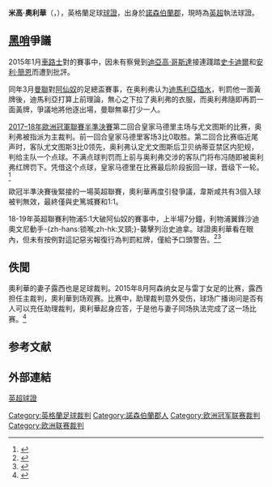 {{noteTA
|G1=足球
|G2=英超
|G3=意甲
|G4=UEFA
|T=zh-hk:米高·奧利華;zh-hans:迈克尔·奥利弗
|1=zh-hk:奧利華;zh-hans:奥利弗
|2=zh-hk:米高;zh-hans:迈克尔
}}
{{refimprove|time=2015-04-17T03:47:39+00:00}}
{{Infobox football official
| name                = 米高·奧利華<br>''Michael Oliver''
| fullname            =
| image               = Michael Oliver EM-Qualifikationsspiel Österreich-Russland 2014-11-15 013 (cropped).jpg
| caption = 2014年奥利弗执法[[2016年歐洲國家盃外圍賽|2016年歐洲國家盃外圍賽]][[奥地利国家足球队|奥地利]]与[[俄罗斯国家足球队|俄罗斯]]的比赛
| birth_date          = {{Birth date and age|1985|2|20|df=y}}
| birth_place         = [[英格蘭|英格蘭]][[諾森伯蘭郡|諾森伯蘭郡]]{{le|阿兴顿|Ashington}}
| death_date          =
| years1              =
| league1             =
| role1               =
| years2              = 2003–2005
| league2             = 北部聯
| role2               = 球證
| years3              = 2005–2007
| league3             = 全國聯
| role3               = 球證
| years4              = 2007–2010
| league4             = [[英足聯|英足聯]]
| role4               = [[球證|球證]]
| years5              = 2010–
| league5             = [[英超|英超]]
| role5               = 球證
| internationalyears1 = 2012–
| confederation1      = 國際足協
| internationalrole1  = 球證<ref name="FIFA 球證 List">{{cite web|title=FIFA 球證 List|url=http://www.fifa.com/associations/association=eng/footballofficials/referees/peoplekind=ref.html|publisher=FIFA|accessdate=9 January 2012|archive-date=2015-02-25|archive-url=https://web.archive.org/web/20150225011740/http://www.fifa.com/associations/association=eng/footballofficials/referees/peoplekind=ref.html|dead-url=no}}</ref>
}}

'''米高·奧利華'''（{{lang-en|Michael Oliver}}，{{bd|1985年|2月20日}}），英格蘭足球[[球證|球證]]，出身於[[諾森伯蘭郡|諾森伯蘭郡]]{{le|阿兴顿|Ashington}}，現時為[[英超|英超]]執法球證。

== [[黑哨|黑哨]]爭議 ==
2015年1月[[車路士|車路士]]對{{fc|利物浦}}的賽事中，因未有察覺到[[迪亞高·哥斯達|迪亞高·哥斯達]]接連踐踏[[史卡迪爾|史卡迪爾]]和[[安利·簡恩|安利·簡恩]]而遭到批評。

同年3月[[曼聯|曼聯]]對[[阿仙奴|阿仙奴]]的足總盃賽事，在奥利弗认为[[迪馬利亞|迪馬利亞]][[插水_(足球術語)|插水]]，判罰他一面黃牌後，迪馬利亞打算上前理論，無心之下拉了奥利弗的衣服，而奥利弗隨即再罰一面黃牌，爭議地將他逐出場，曼聯無辜打少一人。

[[2017–18年歐洲冠軍聯賽|2017–18年歐洲冠軍聯賽]][[2017–18年歐洲冠軍聯賽淘汰賽#半準決賽|半準決賽]]第二回合皇家马德里主场与尤文图斯的比赛，奥利弗被指派为主裁判。前一回合皇家马德里客场3比0取胜。第二回合比赛临近尾声时，客队尤文图斯3比0领先，奥利弗认定尤文图斯后卫贝纳蒂亚禁区内犯规，判给主队一个点球。不满点球判罚而上前与奥利弗交涉的客队门将布冯随即被奥利弗红牌罚下。凭借这个点球，皇家马德里在比赛最后阶段扳回一球，晋级下一轮。<ref>{{cite news|title=Real Madrid v Juventus: Champions League quarter-final – as it happend|url=https://www.theguardian.com/football/live/2018/apr/11/real-madrid-juventus-champions-league-quarter-final-live|accessdate=2018-04-11|work=The Guardian|date=2018-04-11|archive-date=2020-11-09|archive-url=https://web.archive.org/web/20201109040110/https://www.theguardian.com/football/live/2018/apr/11/real-madrid-juventus-champions-league-quarter-final-live|dead-url=no}}</ref>

歐冠半準決賽後緊接的一場英超聯賽，奧利華再度引發爭議，韋斯咸共有3個入球被判無效，最終僅與史篤城賽和1:1。

18-19年英超聯賽利物浦5:1大破阿仙奴的賽事中，上半場7分鐘，利物浦翼鋒沙迪奧文尼動手-{zh-hans:锁喉;zh-hk:叉頸;}-襲擊列治史迪拿。球證奧利華看在眼內，但未有按例對這記惡劣報復行為判罰紅牌，僅給予口頭警告。<ref>{{Cite web |url=http://paper.wenweipo.com/2018/12/31/SP1812310002.htm |title=文尼叉頸逃過法眼 |access-date=2019-01-08 |archive-date=2019-01-09 |archive-url=https://web.archive.org/web/20190109063955/http://paper.wenweipo.com/2018/12/31/SP1812310002.htm |dead-url=no }}</ref><ref>{{Cite web |url=https://sports.now.com/home/news/details?id=24108410266 |title=獲足總放生 文尼可鬥曼城 |access-date=2019-01-08 |archive-date=2019-04-14 |archive-url=https://web.archive.org/web/20190414062722/https://sports.now.com/home/news/details?id=24108410266 |dead-url=no }}</ref>

== 佚聞 ==
奧利華的妻子露西也是足球裁判。2015年8月阿森纳女足与雷丁女足的比赛，露西担任主裁判，奧利華到场观赛。比赛中，助理裁判意外受伤，球场广播询问是否有人可以充任助理裁判，奧利華起身应答，于是他与妻子同场执法完成了这一场比赛。<ref>{{cite news|title=奇闻!英赛场现裁判夫妻档 夫妇俩一起执法(图)|url=http://sports.sina.com.cn/g/pl/2015-08-29/doc-ifxhkafe6174148.shtml?cre=sinapc&mod=g&loc=27&r=u&rfunc=2|accessdate=2018-04-11|work=新浪体育|date=2015-08-29|archive-date=2018-04-12|archive-url=https://web.archive.org/web/20180412082447/http://sports.sina.com.cn/g/pl/2015-08-29/doc-ifxhkafe6174148.shtml?cre=sinapc&mod=g&loc=27&r=u&rfunc=2|dead-url=no}}</ref>

==参考文献==
{{reflist}}

==外部連結==
[https://web.archive.org/web/20150315190010/http://www.premierleague.com/content/premierleague/en-gb/referees.html 英超球證]

{{英超球證}}

{{DEFAULTSORT:Oliver, Michael}}
[[Category:英格蘭足球裁判|Category:英格蘭足球裁判]]
[[Category:諾森伯蘭郡人|Category:諾森伯蘭郡人]]
[[Category:欧洲冠军联赛裁判|Category:欧洲冠军联赛裁判]]
[[Category:欧洲联赛裁判|Category:欧洲联赛裁判]]